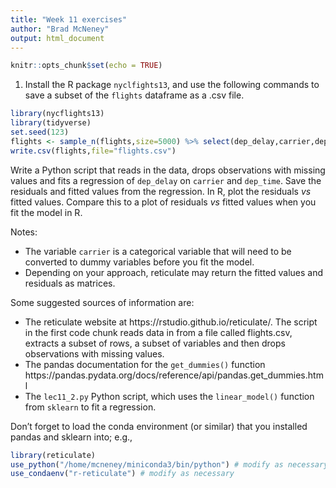 ```yaml
---
title: "Week 11 exercises"
author: "Brad McNeney"
output: html_document
---
```


```r
knitr::opts_chunk$set(echo = TRUE)
```

1. Install the R package `nyclfights13`, and use the following 
commands to save a subset of the `flights` dataframe as a .csv file.

```r
library(nycflights13)
library(tidyverse)
set.seed(123)
flights <- sample_n(flights,size=5000) %>% select(dep_delay,carrier,dep_time)
write.csv(flights,file="flights.csv")
```


Write a Python script that reads in the data, drops observations
with missing values and fits a regression
of `dep_delay` on `carrier` and `dep_time`. Save 
the residuals and fitted values from the regression.
In R, plot the residuals *vs* fitted values.
Compare this to a plot of residuals *vs* fitted values when
you fit the model in R.

Notes:

* The variable `carrier`
is a categorical variable that will need to be converted to 
dummy variables before you fit the model.
* Depending on your approach, reticulate may 
return the fitted values and residuals as matrices.

Some suggested sources of information are:

* The reticulate website at https://rstudio.github.io/reticulate/.
The script in the first code chunk reads data in from a
file called flights.csv,
extracts a subset of rows, a subset of variables and
then drops observations with missing values.
* The pandas documentation for the `get_dummies()` function
https://pandas.pydata.org/docs/reference/api/pandas.get_dummies.html
* The `lec11_2.py` Python script, which uses the `linear_model()`
function from `sklearn` to fit a regression.

Don't forget to load the conda environment (or similar) that you
installed pandas and sklearn into; e.g.,

```r
library(reticulate)
use_python("/home/mcneney/miniconda3/bin/python") # modify as necessary
use_condaenv("r-reticulate") # modify as necessary
```
